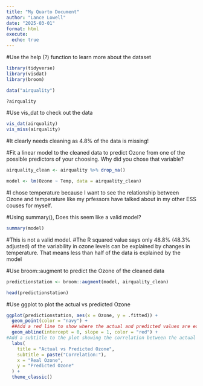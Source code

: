 ```yaml
---
title: "My Quarto Document"
author: "Lance Lowell"
date: "2025-03-01"
format: html
execute:
  echo: true
---
```

#Use the help (?) function to learn more about the dataset
```r
library(tidyverse)
library(visdat)
library(broom)

data("airquality")

?airquality
```
 
#Use vis_dat to check out the data
```r
vis_dat(airquality)
vis_miss(airquality)
```
#It clearly needs cleaning as 4.8% of the data is missing!

#Fit a linear model to the cleaned data to predict Ozone from one of the possible predictors of your choosing. Why did you chose that variable?
```r
airquality_clean <- airquality %>% drop_na()

model <- lm(Ozone ~ Temp, data = airquality_clean)
```
#I chose temperature because I want to see the relationship between Ozone and temperature like my prfessors have talked about in my other ESS couses for myself.



#Using summary(), Does this seem like a valid model?
```r

summary(model)
```
#This is not a valid model.
#The R squared value says only 48.8%  (48.3% adjusted) of the variability in ozone levels can be explained by changes in temperature.  That means less than half of the data is explained by the model

#Use broom::augment to predict the Ozone of the cleaned data
```r
predictionstation <- broom::augment(model, airquality_clean)

head(predictionstation)
```

#Use ggplot to plot the actual vs predicted Ozone
```r
ggplot(predictionstation, aes(x = Ozone, y = .fitted)) +
  geom_point(color = "navy") +  
  ##Add a red line to show where the actual and predicted values are equal
  geom_abline(intercept = 0, slope = 1, color = "red") +
#Add a subtitle to the plot showing the correlation between the actual and predicted values are equal
  labs(
    title = "Actual vs Predicted Ozone",
    subtitle = paste("Correlation:"),
    x = "Real Ozone",
    y = "Predicted Ozone"
  ) +
  theme_classic()
```


